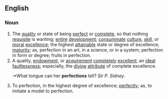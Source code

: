 ==English==

===Noun===
#The [[quality]] or state of being [[perfect]] or [[complete]], so that nothing [[requisite]] is wanting; [[entire]] [[development]]; [[consummate]] [[culture]], [[skill]], or [[moral]] [[excellence]]; the highest [[attainable]] state or degree of excellence; [[maturity]]; as, perfection in an art, in a science, or in a system; perfection in form or degree; fruits in perfection.
#A quality, [[endowment]], or [[acquirement]] [[completely]] [[excellent]]; an [[ideal]] [[faultlessness]]; especially, the [[divine]] [[attribute]] of complete excellence.
#:*What tongue can her '''perfections''' tell? ''Sir P. Sidney''.
#To perfection, in the highest degree of excellence; [[perfectly]]; as, to imitate a model to perfection.